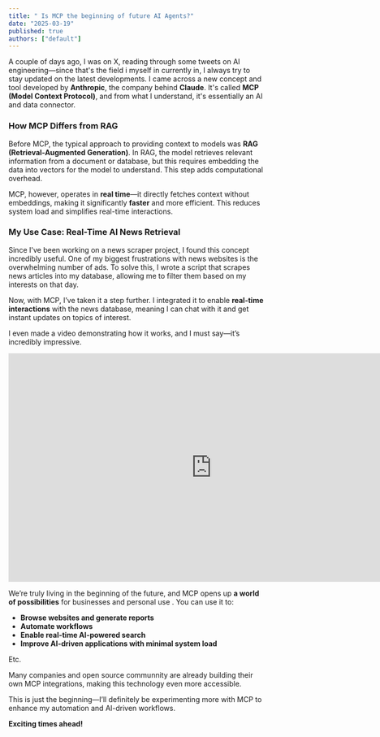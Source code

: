```yaml
---
title: " Is MCP the beginning of future AI Agents?"
date: "2025-03-19"
published: true
authors: ["default"]
---
```


A couple of days ago, I was on X, reading through some tweets on AI engineering—since that's the field i myself in currently in, I always try to stay updated on the latest developments. I came across a new concept and tool developed by **Anthropic**, the company behind **Claude**. It's called **MCP (Model Context Protocol)**, and from what I understand, it's essentially an AI and data connector.

### How MCP Differs from RAG

Before MCP, the typical approach to providing context to models was **RAG (Retrieval-Augmented Generation)**. In RAG, the model retrieves relevant information from a document or database, but this requires embedding the data into vectors for the model to understand. This step adds computational overhead.

MCP, however, operates in **real time**—it directly fetches context without embeddings, making it significantly **faster** and more efficient. This reduces system load and simplifies real-time interactions.

### My Use Case: Real-Time AI News Retrieval

Since I've been working on a news scraper project, I found this concept incredibly useful. One of my biggest frustrations with news websites is the overwhelming number of ads. To solve this, I wrote a script that scrapes news articles into my database, allowing me to filter them based on my interests on that day.

Now, with MCP, I’ve taken it a step further. I integrated it to enable **real-time interactions** with the news database, meaning I can chat with it and get instant updates on topics of interest.


I even made a video demonstrating how it works, and I must say—it’s incredibly impressive.

<iframe 
  width="800" 
  height="450" 
  src="https://www.youtube.com/embed/LageE_65Vuc" 
  title="YouTube Video" 
  frameBorder="0" 
  allow="accelerometer; autoplay; clipboard-write; encrypted-media; gyroscope; picture-in-picture" 
  allowFullScreen
></iframe>



We’re truly living in the beginning of the future, and MCP opens up **a world of possibilities** for businesses and personal use . You can use it to:

- **Browse websites and generate reports**
- **Automate workflows**
- **Enable real-time AI-powered search**
- **Improve AI-driven applications with minimal system load**

Etc.

Many companies and open source communnity are already building their own MCP integrations, making this technology even more accessible.

This is just the beginning—I’ll definitely be experimenting more with MCP to enhance my automation and AI-driven workflows.

**Exciting times ahead!** 
